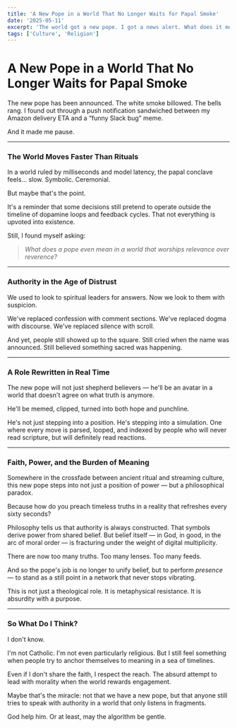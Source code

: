 ```yaml
---
title: 'A New Pope in a World That No Longer Waits for Papal Smoke'
date: '2025-05-11'
excerpt: 'The world got a new pope. I got a news alert. What does it mean to have spiritual leadership in an era dominated by latency and algorithmic feeds?'
tags: ['Culture', 'Religion']
---
```


# A New Pope in a World That No Longer Waits for Papal Smoke

The new pope has been announced. The white smoke billowed. The bells rang. I found out through a push notification sandwiched between my Amazon delivery ETA and a “funny Slack bug” meme.

And it made me pause.

---

### The World Moves Faster Than Rituals

In a world ruled by milliseconds and model latency, the papal conclave feels... slow. Symbolic. Ceremonial.

But maybe that's the point.

It's a reminder that some decisions still pretend to operate outside the timeline of dopamine loops and feedback cycles. That not everything is upvoted into existence.

Still, I found myself asking:

> *What does a pope even mean in a world that worships relevance over reverence?*

---

### Authority in the Age of Distrust

We used to look to spiritual leaders for answers. Now we look to them with suspicion.

We've replaced confession with comment sections.
We've replaced dogma with discourse.
We've replaced silence with scroll.

And yet, people still showed up to the square.
Still cried when the name was announced.
Still believed something sacred was happening.

---

### A Role Rewritten in Real Time

The new pope will not just shepherd believers — he'll be an avatar in a world that doesn't agree on what truth is anymore.

He'll be memed, clipped, turned into both hope and punchline.

He's not just stepping into a position. He's stepping into a simulation. One where every move is parsed, looped, and indexed by people who will never read scripture, but will definitely read reactions.

---

### Faith, Power, and the Burden of Meaning

Somewhere in the crossfade between ancient ritual and streaming culture, this new pope steps into not just a position of power — but a philosophical paradox.

Because how do you preach timeless truths in a reality that refreshes every sixty seconds?

Philosophy tells us that authority is always constructed. That symbols derive power from shared belief. But belief itself — in God, in good, in the arc of moral order — is fracturing under the weight of digital multiplicity.

There are now too many truths. Too many lenses. Too many feeds.

And so the pope's job is no longer to unify belief, but to perform *presence* — to stand as a still point in a network that never stops vibrating.

This is not just a theological role. It is metaphysical resistance. It is absurdity with a purpose.

---

### So What Do I Think?

I don't know.

I'm not Catholic. I'm not even particularly religious. But I still feel something when people try to anchor themselves to meaning in a sea of timelines.

Even if I don't share the faith, I respect the reach. The absurd attempt to lead with morality when the world rewards engagement.

Maybe that's the miracle: not that we have a new pope, but that anyone still tries to speak with authority in a world that only listens in fragments.

God help him. Or at least, may the algorithm be gentle.
